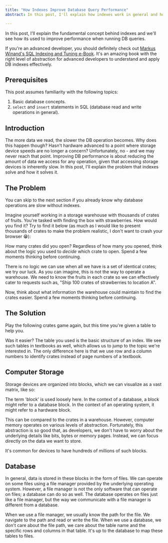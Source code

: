 ```yaml
---
title: "How Indexes Improve Database Query Performance"
abstract: In this post, I'll explain how indexes work in general and how they improve DB query performance.

---
```


In this post, I'll explain the fundamental concept behind indexes and we'll see how its used to improve performance when running DB queries.

If you're an advanced developer, you should definitely check out [Markus Winand's SQL Indexing and Tuning e-Book][1]. It's an amazing book with the right level of abstraction for advanced developers to understand and apply DB indexes effectively.

## Prerequisites

This post assumes familiarity with the following topics:

1. Basic database concepts.
2. `select` and `insert` statements in SQL (database read and write operations in general).

## Introduction
The more data we read, the slower the DB operation becomes. Why does this happen though? Hasn't hardware advanced to a point where storage device speeds are no longer a concern? Unfortunately, no - and we may never reach that point. Improving DB performance is about reducing the amount of data we access for any operation, given that accessing storage devices is inherently slow. In this post, I'll explain the problem that indexes solve and how it solves it.

## The Problem
You can skip to the next section if you already know why database operations are slow without indexes.

Imagine yourself working in a storage warehouse with thousands of crates of fruits. You're tasked with finding the box with strawberries. How would you find it? Try to find it below (as much as I would like to present thousands of crates to make the problem realistic, I don't want to crash your browser 😁):

<FruitFinderGame fruitToFind="🍓"/>

How many crates did you open? Regardless of how many you opened, think about the logic you used to *decide* which crate to open. Spend a few moments thinking before continuing.

There is no logic we can use when all we have is a set of identical crates; we try our luck. As you can imagine, this is not the way to operate a warehouse. We need to know the fruits in each crate so we can effectively cater to requests such as, "Ship 100 crates of strawberries to location A". 

Now, think about what information the warehouse could maintain to find the crates easier. Spend a few moments thinking before continuing.

## The Solution
Play the following crates game again, but this time you're given a table to help you.

<FruitFinderGame fruitToFind="🍒" showIndex={true}/>

Was it easier? The table you used is the basic structure of an index. We see such tables in textbooks as well, which allows us to jump to the topic we're interested in. The only difference here is that we use row and a column numbers to identify crates instead of page numbers of a textbook.

## Computer Storage

Storage devices are organized into blocks, which we can visualize as a vast matrix, like so:

<StorageMatrix />

The term 'block' is used loosely here. In the context of a database, a block might refer to a database block. In the context of an operating system, it might refer to a hardware block.

This can be compared to the crates in a warehouse. However, computer memory operates on various levels of abstraction. Fortunately, this abstraction is so good that, as developers, we don't have to worry about the underlying details like bits, bytes or memory pages. Instead, we can focus directly on the data we want to store.

It's common for devices to have hundreds of millions of such blocks.

## Database
In general, data is stored in these blocks in the form of files. We can operate on some files<InfoPopover info="Such as text, audio and video files."/> using a file manager provided by the underlying operating system. However, a file manager is not the only software that can operate on files; a database can do so as well. The database operates on files just like a file manager, but the way we communicate with a file manager is different from a database.

When we use a file manager, we usually know the path for the file. We navigate to the path and read or write the file. When we use a database, we don't care about the file path, we care about the table name and the specific rows and columns in that table. It's up to the database to map these tables to files.


[1]: https://use-the-index-luke.com/sql/table-of-contents